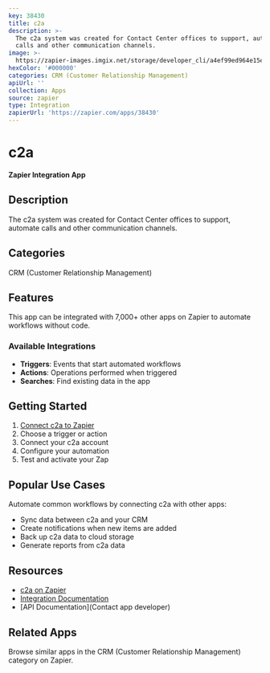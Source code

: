```yaml
---
key: 38430
title: c2a
description: >-
  The c2a system was created for Contact Center offices to support, automate
  calls and other communication channels.
image: >-
  https://zapier-images.imgix.net/storage/developer_cli/a4ef99ed964e15e61cd72fa88c888b1f.png?auto=format%2Ccompress&ixlib=python-3.0.0&q=50
hexColor: '#000000'
categories: CRM (Customer Relationship Management)
apiUrl: ''
collection: Apps
source: zapier
type: Integration
zapierUrl: 'https://zapier.com/apps/38430'
---
```

# c2a

**Zapier Integration App**

## Description

The c2a system was created for Contact Center offices to support, automate calls and other communication channels.

## Categories

CRM (Customer Relationship Management)

## Features

This app can be integrated with 7,000+ other apps on Zapier to automate workflows without code.

### Available Integrations

- **Triggers**: Events that start automated workflows
- **Actions**: Operations performed when triggered
- **Searches**: Find existing data in the app

## Getting Started

1. [Connect c2a to Zapier](https://zapier.com/apps/38430)
2. Choose a trigger or action
3. Connect your c2a account
4. Configure your automation
5. Test and activate your Zap

## Popular Use Cases

Automate common workflows by connecting c2a with other apps:

- Sync data between c2a and your CRM
- Create notifications when new items are added
- Back up c2a data to cloud storage
- Generate reports from c2a data

## Resources

- [c2a on Zapier](https://zapier.com/apps/38430)
- [Integration Documentation](https://zapier.com/apps/38430/integrations)
- [API Documentation](Contact app developer)

## Related Apps

Browse similar apps in the CRM (Customer Relationship Management) category on Zapier.
